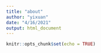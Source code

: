 ```yaml
---
title: "about"
author: "yixuan"
date: "4/16/2021"
output: html_document
---
```

```r
knitr::opts_chunk$set(echo = TRUE)
```
